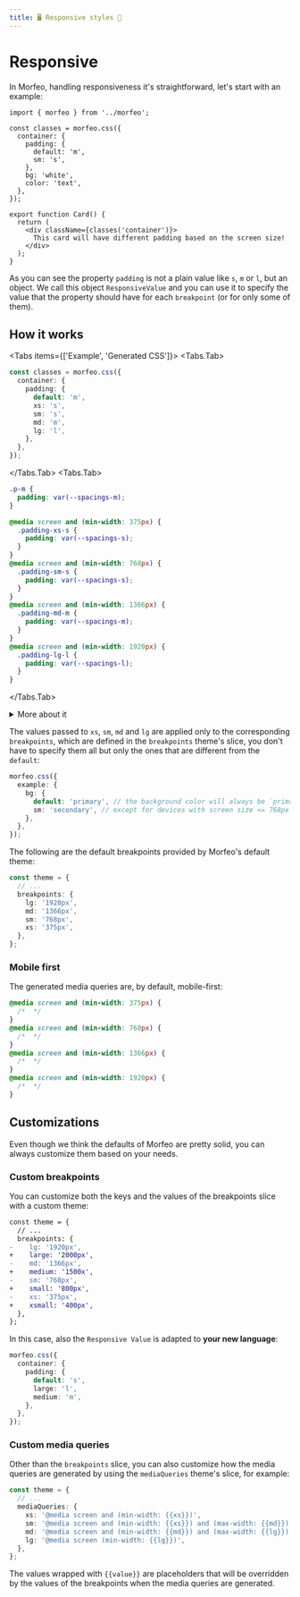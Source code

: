 ```yaml
---
title: 🖥️ Responsive styles 📱
---
```



# Responsive

In Morfeo, handling responsiveness it's straightforward, let's start with an example:

```tsx filename="components/Card" showLineNumbers {5-8,17}
import { morfeo } from '../morfeo';

const classes = morfeo.css({
  container: {
    padding: {
      default: 'm',
      sm: 's',
    },
    bg: 'white',
    color: 'text',
  },
});

export function Card() {
  return (
    <div className={classes('container')}>
      This card will have different padding based on the screen size!
    </div>
  );
}
```

As you can see the property `padding` is not a plain value like `s`, `m` or `l`, but an object.
We call this object `ResponsiveValue` and you can use it to specify the value that the property should have for each `breakpoint` (or for only some of them).

## How it works

<Tabs items={['Example', 'Generated CSS']}>
<Tabs.Tab>

```typescript showLineNumbers
const classes = morfeo.css({
  container: {
    padding: {
      default: 'm',
      xs: 's',
      sm: 's',
      md: 'm',
      lg: 'l',
    },
  },
});
```

</Tabs.Tab>
<Tabs.Tab>

```css showLineNumbers
.p-m {
  padding: var(--spacings-m);
}

@media screen and (min-width: 375px) {
  .padding-xs-s {
    padding: var(--spacings-s);
  }
}
@media screen and (min-width: 768px) {
  .padding-sm-s {
    padding: var(--spacings-s);
  }
}
@media screen and (min-width: 1366px) {
  .padding-md-m {
    padding: var(--spacings-m);
  }
}
@media screen and (min-width: 1920px) {
  .padding-lg-l {
    padding: var(--spacings-l);
  }
}
```

</Tabs.Tab>
</Tabs>

<details>
<summary>More about it</summary>

The typescript definition of the `ResponsiveValue` type is _more or less_ the following:

```typescript showLineNumbers
type ResponsiveValue<Value> = {
  default?: Value;
  // keys of the breakpoints slice
  xs?: Value;
  sm?: Value;
  md?: Value;
  lg?: Value;
};
```

The keys `xs` | `sm` | `md` | `lg` are the `breakpoints` defined in your theme, in case you override them also this type will automatically change accordingly.

</details>

The values passed to `xs`, `sm`, `md` and `lg` are applied only to the corresponding `breakpoints`, which are defined in the `breakpoints` theme's slice, you don't have to specify them all but only the ones that are different from the `default`:

```typescript
morfeo.css({
  example: {
    bg: {
      default: 'primary', // the background color will always be `primary`
      sm: 'secondary', // except for devices with screen size <= 768px
    },
  },
});
```

The following are the default breakpoints provided by Morfeo's default theme:

```typescript showLineNumbers
const theme = {
  // ...
  breakpoints: {
    lg: '1920px',
    md: '1366px',
    sm: '768px',
    xs: '375px',
  },
};
```

### Mobile first

The generated media queries are, by default, mobile-first:

```css showLineNumbers
@media screen and (min-width: 375px) {
  /*  */
}
@media screen and (min-width: 768px) {
  /*  */
}
@media screen and (min-width: 1366px) {
  /*  */
}
@media screen and (min-width: 1920px) {
  /*  */
}
```

## Customizations

Even though we think the defaults of Morfeo are pretty solid, you can always customize them based on your needs.

### Custom breakpoints

You can customize both the keys and the values of the breakpoints slice with a custom theme:

```diff showLineNumbers {5,7,9,11}
const theme = {
  // ...
  breakpoints: {
-    lg: '1920px',
+    large: '2000px',
-    md: '1366px',
+    medium: '1500x',
-    sm: '768px',
+    small: '800px',
-    xs: '375px',
+    xsmall: '400px',
  },
};
```

In this case, also the `Responsive Value` is adapted to **your new language**:

```typescript showLineNumbers {5,6}
morfeo.css({
  container: {
    padding: {
      default: 's',
      large: 'l',
      medium: 'm',
    },
  },
});
```

### Custom media queries

Other than the `breakpoints` slice, you can also customize how the media queries are generated by using the `mediaQueries` theme's slice, for example:

```typescript
const theme = {
  // ...
  mediaQueries: {
    xs: '@media screen and (min-width: {{xs}})',
    sm: '@media screen and (min-width: {{xs}}) and (max-width: {{md}})',
    md: '@media screen and (min-width: {{md}}) and (max-width: {{lg}})',
    lg: '@media screen (min-width: {{lg}})',
  },
};
```

The values wrapped with `{{value}}` are placeholders that will be overridden by the values of the breakpoints when the media queries are generated.
